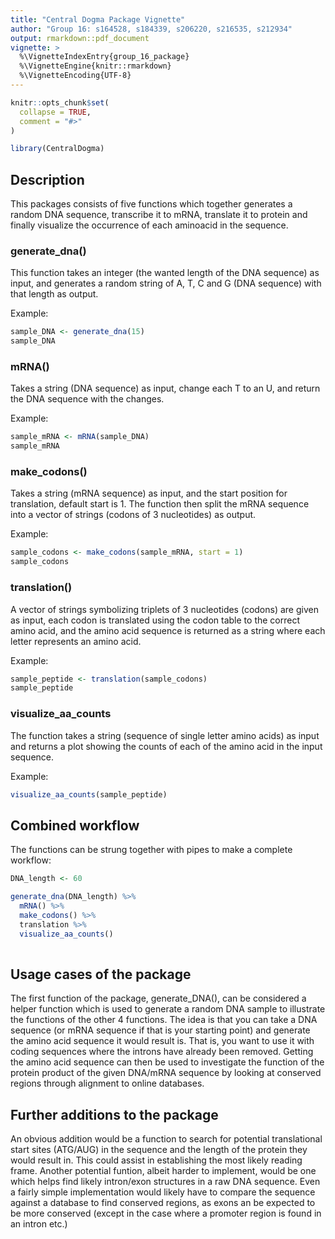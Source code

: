 ```yaml
---
title: "Central Dogma Package Vignette"
author: "Group 16: s164528, s184339, s206220, s216535, s212934"
output: rmarkdown::pdf_document
vignette: >
  %\VignetteIndexEntry{group_16_package}
  %\VignetteEngine{knitr::rmarkdown}
  %\VignetteEncoding{UTF-8}
---
```


```r
knitr::opts_chunk$set(
  collapse = TRUE,
  comment = "#>"
)
```

```r
library(CentralDogma)
```

## Description
This packages consists of five functions which together generates a random DNA sequence, transcribe it to mRNA, translate it to protein and finally visualize the occurrence of each aminoacid in the sequence. 

### generate_dna()
This function takes an integer (the wanted length of the DNA sequence) as input, and generates a random string of A, T, C and G (DNA sequence) with that length as output. 

Example:
```r
sample_DNA <- generate_dna(15)
sample_DNA
```

### mRNA()
Takes a string (DNA sequence) as input, change each T to an U, and return the DNA sequence with the changes. 

Example:
```r
sample_mRNA <- mRNA(sample_DNA)
sample_mRNA
```

### make_codons()
Takes a string (mRNA sequence) as input, and the start position for translation, default start is 1. The function then split the mRNA sequence into a vector of strings (codons of 3 nucleotides) as output. 

Example:
```r
sample_codons <- make_codons(sample_mRNA, start = 1)
sample_codons
```

### translation()
A vector of strings symbolizing triplets of 3 nucleotides (codons) are given as input, each codon is translated using the codon table to the correct amino acid, and the amino acid sequence is returned as a string where each letter represents an amino acid. 

Example:
```r
sample_peptide <- translation(sample_codons)
sample_peptide
```

### visualize_aa_counts
The function takes a string (sequence of single letter amino acids) as input and returns a plot showing the counts of each of the amino acid in the input sequence.

Example:
```r
visualize_aa_counts(sample_peptide)
```

## Combined workflow
The functions can be strung together with pipes to make a complete workflow:

```r
DNA_length <- 60

generate_dna(DNA_length) %>% 
  mRNA() %>% 
  make_codons() %>% 
  translation %>% 
  visualize_aa_counts()
  
```

## Usage cases of the package
The first function of the package, generate_DNA(), can be considered a helper function which is used to generate a random DNA sample to illustrate the functions of the other 4 functions. The idea is that you can take a DNA sequence (or mRNA sequence if that is your starting point) and generate the amino acid sequence it would result is. That is, you want to use it with coding sequences where the introns have already been removed.
Getting the amino acid sequence can then be used to investigate the function of the protein product of the given DNA/mRNA sequence by looking at conserved regions through alignment to online databases.

## Further additions to the package
An obvious addition would be a function to search for potential translational start sites (ATG/AUG) in the sequence and the length of the protein they would result in. This could assist in establishing the most likely reading frame.
Another potential funtion, albeit harder to implement, would be one which helps find likely intron/exon structures in a raw DNA sequence. Even a fairly simple implementation would likely have to compare the sequence against a database to find conserved regions, as exons an be expected to be more conserved (except in the case where a promoter region is found in an intron etc.)






